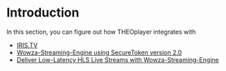 # Introduction

In this section, you can figure out how THEOplayer integrates with
- [IRIS.TV](../../how-to-guides/05-integrations/01-iris-tv.md)
- [Wowza-Streaming-Engine using SecureToken version 2.0](../../how-to-guides/05-integrations/03-wowza-streaming-engine-with-secure-token-version-2.md)
- [Deliver Low-Latency HLS Live Streams with Wowza-Streaming-Engine](../../how-to-guides/05-integrations/04-deliver-low-latency-hls-live-streams-with-wowza-streaming-engine.md)
